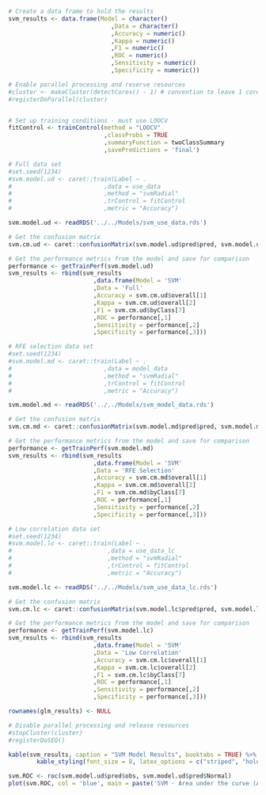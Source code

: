 \subsection{Support Vector Machine} 

```r

# Create a data frame to hold the results
svm_results <- data.frame(Model = character()
                             ,Data = character()
                             ,Accuracy = numeric()
                             ,Kappa = numeric()
                             ,F1 = numeric()
                             ,ROC = numeric()
                             ,Sensitivity = numeric()
                             ,Specificity = numeric())
```

```r
# Enable parallel processing and reserve resources
#cluster <- makeCluster(detectCores() - 1) # convention to leave 1 core for OS
#registerDoParallel(cluster)


# Set up training conditions - must use LOOCV
fitControl <- trainControl(method = "LOOCV"
                           ,classProbs = TRUE 
                           ,summaryFunction = twoClassSummary
                           ,savePredictions = 'final')

# Full data set
#set.seed(1234)
#svm.model.ud <- caret::train(Label ~ .
#                          ,data = use_data 
#                          ,method = "svmRadial"
#                          ,trControl = fitControl
#                          ,metric = "Accuracy")

svm.model.ud <- readRDS('../../Models/svm_use_data.rds')

# Get the confusion matrix
svm.cm.ud <- caret::confusionMatrix(svm.model.ud$pred$pred, svm.model.ud$pred$obs, mode = "everything")

# Get the performance metrics from the model and save for comparison
performance <- getTrainPerf(svm.model.ud)
svm_results <- rbind(svm_results
                        ,data.frame(Model = 'SVM'
                        ,Data = 'Full'
                        ,Accuracy = svm.cm.ud$overall[1]
                        ,Kappa = svm.cm.ud$overall[2]
                        ,F1 = svm.cm.ud$byClass[7]
                        ,ROC = performance[,1]
                        ,Sensitivity = performance[,2]
                        ,Specificity = performance[,3]))

# RFE selection data set
#set.seed(1234)
#svm.model.md <- caret::train(Label ~ .
#                          ,data = model_data
#                          ,method = "svmRadial"
#                          ,trControl = fitControl
#                          ,metric = "Accuracy")

svm.model.md <- readRDS('../../Models/svm_model_data.rds')

# Get the confusion matrix
svm.cm.md <- caret::confusionMatrix(svm.model.md$pred$pred, svm.model.md$pred$obs, mode = "everything")

# Get the performance metrics from the model and save for comparison
performance <- getTrainPerf(svm.model.md)
svm_results <- rbind(svm_results
                        ,data.frame(Model = 'SVM'
                        ,Data = 'RFE Selection'
                        ,Accuracy = svm.cm.md$overall[1]
                        ,Kappa = svm.cm.md$overall[2]
                        ,F1 = svm.cm.md$byClass[7]
                        ,ROC = performance[,1]
                        ,Sensitivity = performance[,2]
                        ,Specificity = performance[,3]))

# Low correlation data set
#set.seed(1234)
#svm.model.lc <- caret::train(Label ~ .
#                           ,data = use_data_lc
#                           ,method = "svmRadial"
#                           ,trControl = fitControl
#                           ,metric = "Accuracy")

svm.model.lc <- readRDS('../../Models/svm_use_data_lc.rds')

# Get the confusion matrix
svm.cm.lc <- caret::confusionMatrix(svm.model.lc$pred$pred, svm.model.lc$pred$obs, mode = "everything")

# Get the performance metrics from the model and save for comparison
performance <- getTrainPerf(svm.model.lc)
svm_results <- rbind(svm_results
                        ,data.frame(Model = 'SVM'
                        ,Data = 'Low Correlation'
                        ,Accuracy = svm.cm.lc$overall[1]
                        ,Kappa = svm.cm.lc$overall[2]
                        ,F1 = svm.cm.lc$byClass[7]
                        ,ROC = performance[,1]
                        ,Sensitivity = performance[,2]
                        ,Specificity = performance[,3]))

rownames(glm_results) <- NULL

# Disable parallel processing and release resources
#stopCluster(cluster)
#registerDoSEQ()

```

```r

kable(svm_results, caption = "SVM Model Results", booktabs = TRUE) %>% 
        kable_styling(font_size = 8, latex_options = c("striped", "hold_position"))

svm.ROC <- roc(svm.model.ud$pred$obs, svm.model.ud$pred$Normal)
plot(svm.ROC, col = 'blue', main = paste('SVM - Area under the curve (AUC):', round(auc(svm.ROC),2)))

```

